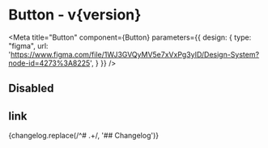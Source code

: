 

<h1>Button<span className="text-lg font-normal"> - v{version}</span></h1>

<Meta title="Button" component={Button} parameters={{
    design: {
      type: "figma",
      url: 'https://www.figma.com/file/1WJ3GVQyMV5e7xVxPg3yID/Design-System?node-id=4273%3A8225',
    }
  }} />

<Canvas withSource="none">
  <Story name="Button">
    <ButtonStory />
  </Story>
</Canvas>

## Disabled

<Canvas withSource="none">
  <Story name="Disabled">
    <ButtonStory disabled />
  </Story>
</Canvas>

## link

<Canvas withSource="none">
  <Story name="Link">
    <ButtonStory href="#" />
  </Story>
</Canvas>

<ArgsTable />

<Description>
  {changelog.replace(/^# .+/, '## Changelog')}
</Description>
